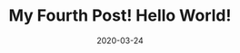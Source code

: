 ---
title: My Fourth Post! Hello World!
slug: my-fourth-post
date: 2020-03-24
featureImage: imgf.jpg
excerpt: lorem lorem lorem lorem
---